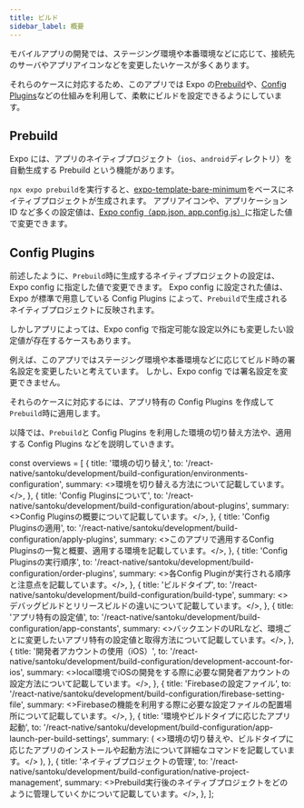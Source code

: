 ```yaml
---
title: ビルド
sidebar_label: 概要
---
```


モバイルアプリの開発では、ステージング環境や本番環境などに応じて、接続先のサーバやアプリアイコンなどを変更したいケースが多くあります。

それらのケースに対応するため、このアプリでは Expo の[Prebuild](https://docs.expo.dev/workflow/prebuild/)や、[Config Plugins](https://docs.expo.dev/guides/config-plugins/)などの仕組みを利用して、柔軟にビルドを設定できるようにしています。

## Prebuild

Expo には、アプリのネイティブプロジェクト（`ios`、`android`ディレクトリ）を自動生成する Prebuild という機能があります。

`npx expo prebuild`を実行すると、[expo-template-bare-minimum](https://github.com/expo/expo/tree/main/templates/expo-template-bare-minimum)をベースにネイティブプロジェクトが生成されます。
アプリアイコンや、アプリケーション ID など多くの設定値は、[Expo config（app.json, app.config.js）](https://docs.expo.dev/versions/latest/config/app/)に指定した値で変更できます。

## Config Plugins

前述したように、`Prebuild`時に生成するネイティブプロジェクトの設定は、Expo config に指定した値で変更できます。
Expo config に設定された値は、Expo が標準で用意している Config Plugins によって、`Prebuild`で生成されるネイティブプロジェクトに反映されます。

しかしアプリによっては、Expo config で指定可能な設定以外にも変更したい設定値が存在するケースもあります。

例えば、このアプリではステージング環境や本番環境などに応じてビルド時の署名設定を変更したいと考えています。
しかし、Expo config では署名設定を変更できません。

それらのケースに対応するには、アプリ特有の Config Plugins を作成して`Prebuild`時に適用します。

以降では、`Prebuild`と Config Plugins を利用した環境の切り替え方法や、適用する Config Plugins などを説明していきます。

<!-- textlint-disable ja-technical-writing/sentence-length,ja-technical-writing/max-comma,ja-spacing/ja-no-space-around-parentheses,jtf-style/3.3.かっこ類と隣接する文字の間のスペースの有無,ja-technical-writing/ja-no-mixed-period,ja-technical-writing/no-unmatched-pair -->

const overviews = [
  {
    title: '環境の切り替え',
    to: '/react-native/santoku/development/build-configuration/environments-configuration',
    summary: <>環境を切り替える方法について記載しています。</>,
  },
  {
    title: 'Config Pluginsについて',
    to: '/react-native/santoku/development/build-configuration/about-plugins',
    summary: <>Config Pluginsの概要について記載しています。</>,
  },
  {
    title: 'Config Pluginsの適用',
    to: '/react-native/santoku/development/build-configuration/apply-plugins',
    summary: <>このアプリで適用するConfig Pluginsの一覧と概要、適用する環境を記載しています。</>,
  },
  {
    title: 'Config Pluginsの実行順序',
    to: '/react-native/santoku/development/build-configuration/order-plugins',
    summary: <>各Config Pluginが実行される順序と注意点を記載しています。</>,
  },
  {
    title: 'ビルドタイプ',
    to: '/react-native/santoku/development/build-configuration/build-type',
    summary: <>デバッグビルドとリリースビルドの違いについて記載しています。</>,
  },
  {
    title: 'アプリ特有の設定値',
    to: '/react-native/santoku/development/build-configuration/app-constants',
    summary: <>バックエンドのURLなど、環境ごとに変更したいアプリ特有の設定値と取得方法について記載しています。</>,
  },
  {
    title: '開発者アカウントの使用（iOS）',
    to: '/react-native/santoku/development/build-configuration/development-account-for-ios',
    summary: <>local環境でiOSの開発をする際に必要な開発者アカウントの設定方法について記載しています。</>,
  },
  {
    title: 'Firebaseの設定ファイル',
    to: '/react-native/santoku/development/build-configuration/firebase-setting-file',
    summary: <>Firebaseの機能を利用する際に必要な設定ファイルの配置場所について記載しています。</>,
  },
  {
    title: '環境やビルドタイプに応じたアプリ起動',
    to: '/react-native/santoku/development/build-configuration/app-launch-per-build-settings',
    summary: (
      <>環境の切り替えや、ビルドタイプに応じたアプリのインストールや起動方法について詳細なコマンドを記載しています。</>
    ),
  },
  {
    title: 'ネイティブプロジェクトの管理',
    to: '/react-native/santoku/development/build-configuration/native-project-management',
    summary: <>Prebuild実行後のネイティブプロジェクトをどのように管理していくかについて記載しています。</>,
  },
];

<PageList overviews={overviews} colSize={12} />

<!-- textlint-enable ja-technical-writing/sentence-length,ja-technical-writing/max-comma,ja-spacing/ja-no-space-around-parentheses,jtf-style/3.3.かっこ類と隣接する文字の間のスペースの有無,ja-technical-writing/ja-no-mixed-period,ja-technical-writing/no-unmatched-pair -->
